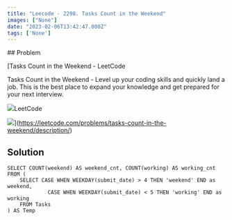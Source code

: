 ```yaml
---
title: "Leecode - 2298. Tasks Count in the Weekend"
images: ["None"]
date: "2023-02-06T13:42:47.000Z"
tags: ['None']
---
```


<TOCInline toc={props.toc} asDisclosure />
## Problem

[Tasks Count in the Weekend - LeetCode

Tasks Count in the Weekend - Level up your coding skills and quickly land a job. This is the best place to expand your knowledge and get prepared for your next interview.

![](https://leetcode.com/favicon.ico)LeetCode

![](https://leetcode.com/static/images/LeetCode_Sharing.png)](https://leetcode.com/problems/tasks-count-in-the-weekend/description/)

## Solution

```
SELECT COUNT(weekend) AS weekend_cnt, COUNT(working) AS working_cnt
FROM (
    SELECT CASE WHEN WEEKDAY(submit_date) > 4 THEN 'weekend' END as weekend,
             CASE WHEN WEEKDAY(submit_date) < 5 THEN 'working' END as working
    FROM Tasks
) AS Temp
```
